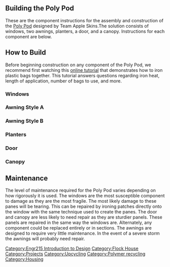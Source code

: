 {{Flock House Student Projects Header}}
== Building the Poly Pod ==
These are the component instructions for the assembly and construction of the [[Flock House Poly Pod|Poly Pod]] designed by Team Apple Skins.The solution consists of windows, two awnings, planters, a door, and a canopy. Instructions for each component are below.

==How to Build==
Before beginning construction on any component of the Poly Pod, we recommend first watching this [http://etsylabs.blogspot.com/2007/05/long-overdue-fusing-plastic-bag.html online tutorial] that demonstrates how to iron plastic bags together. This tutorial answers questions regarding iron heat, length of application, number of bags to use, and more.

===Windows===
{{How to
|title=Bubble Wrap Windows
|size= 180
|Image:Window Step 1.jpg|Produce Bags! (Photo by Erilynn Helliwell)
|1|To make one window panel, assemble nine clear plastic bags and two rectangular pieces of bubble wrap. The bubble wrap should be approximately the same size as the clear bags you are using. We found that produce bags from the grocery store work well.
|Image:Window Step 4.jpg |Bubble Wrap! (Photo by Erilynn Helliwell)
|2|Iron a single plastic bag onto each side of both pieces of bubble wrap. When ironing, do not hold the iron in one place for more than two seconds at a time, as that will cause the bubble wrap to pop. To iron the two pieces of encased bubble wrap together, use the iron to crimp three edges of the two panels together. This will help keep the two pieces of bubble wrap together while you are ironing them together.  Leaving one side open allows for air to escape from that fourth side.  
|Image:Window Step 3.jpg |Take advantage of the heat needed to iron the bubble wrap together to attach more plastic bags to the bubble wrap. (Photo by Erilynn Helliwell)
|3|Iron another clear bag on each side of the panel.
|File:Poly Pod - Window Panel step 4.jpg |Crimp edges for a nice look. (Photo by Erilynn Helliwell)
|4|When both pieces of bubble wrap are securely attached to each other, crimp shut the fourth side. This makes the resulting panel stronger. 
|Image:Window Step 5.jpg |Window, produce bag, bubble wrap. (Photo by Erilynn Helliwell)
|5 |Iron two to four more clear bags to either side of your window panel depending on how rigid you want it.
|footer= Iron window panels together by overlapping the crimped edges with the main panels to create larger windows.
}}

===Awning Style A===
{{How to
|title= Custom Retractable Awning
|size= 180
|Image:Awning 1Step 1.jpg |Carefully cut the fabric from the frame. (Photo by Cristina Olivares)
|1 |Detach the umbrella fabric from an umbrella frame. Fold the umbrella fabric in half around an arched piece of polypropylene pipe and sew in place. Attach the polypropylene pipe and attached fabric to the top of a window opening with screws and weather-stripping. The wooden frame represents the top of the window opening. 
|Image:Awning 1Step 2.jpg |Cut this arch to fit how far out your awning will reach. (Photo by Erilynn Helliwell)
|2 |Attach a second arched piece of polypropylene pipe to the window opening.  Use pins to attach the pipe in order to let the arched piece articulate up and down in the window frame.
|Image:Awning 1.jpg |This will keep the arch from sagging. (Photo by Kellie Brown)
|3 |Attach a vertical rib made from polypropylene pipe to keep the awning from sagging. Make this piece removable so that the awning can still articulate.
|Image:Awning 1Step 4.jpg |We used elastic. (Photo by Camille Penny)
|4 |Secure the umbrella fabric to the arched piece from Step 2. The vertical piece from Step 3 should hold the umbrella in a dome-like shape.
|footer= This is a difficult approach to awning making.
}}

===Awning Style B===
{{How to
|title= Half - Umbrella Awning
|size= 180
|Image:Awning 2 Step 1.jpg |Leave enough fabric to wrap under the ribs when cutting the umbrella. (Photo by Erilynn Helliwell)
|1 |Cut an umbrella in half leaving the umbrella fabric attached to the frame. The handle should still be attached to one of the halves. Leave enough fabric to wrap under the ribs when cutting the umbrella.
|Image:Awning 2.2.png  |A thin piece of wood is a good backing for the rain fly. (Photo by Erilynn Helliwell)
|2 |Remove the hardware from the umbrella half that does not have the handle attached. Use the umbrella half with the hardware removed as a rain-fly and attach this to the window opening. Sandwich the umbrella fabric for the rain-fly between an arched piece of wood and some weather-stripping.  Attach this with screws to the window opening with the weather stripping facing the structure. A second arched piece of wood is representing the top of the window opening in this picture.
|Image:Awning 2 Step 3.jpg |These should fit well as they are from the same umbrella. (Photo by Erilynn Helliwell)
|3 |Secure the other half of the umbrella to the window frame under the rain-fly with small hooks. The hook attachment allows for the awning to be removed so that more air or sunlight can be allowed through the window when desired.
|Image:Window With Awning.jpg  |Hooks are a simple and effective way to secure the umbrella to the wall. (Photo by Camille Penny)
|4 |Finished awning secured to window opening
|footer= This style of awning may be removed completely and stored as a regular umbrella.
}}

===Planters===
{{How to
|title= Planters    
|size= 180
|File:Poly Pod - Planter step 1.JPG |Thin string is used as strengthening fiber. (Photo by Erilynn Helliwell)
|1 |Gather nine plastic bags of any color along with pieces of string that are approximately the same length of the bags. 
|Image:Planter bag.jpg |The strings are placed approximately and inch apart. (Photo by Erilynn Helliwell) 
|2 |Start with three bags. Lay one bag flat and place pieces of string vertically on the bag an inch to an inch and a half apart. Then place another flattened bag on top of the string and add another layer of string on top of that bag as before. Lastly, place the third plastic bag on top and iron them all together making a rigid panel. 
|File:Poly Pod - planters step 3.JPG |Iron together the bags and string. (Photo by Erilynn Helliwell) 
|3 |Create two more panels using the descriptions from the previous steps. Iron all three panels together, one on top of the other, to create one rigid panel. 
|Image:Planter cone.jpg |A rolled cone. (Photo by Kellie Brown) 
|4 |Roll the panel from step 3 into a cone shape and iron the overlapping edges together creating a cone shaped planter. 
|File:Poly Pod - Planters step 5.jpg |Making a braided planter holder. (Photo by Kellie Brown)
|5 |To make the planter holders begin by taking three strips of cut plastic bag and braid the strips as tightly as you can. After braiding the desired length crimp the end with an iron to stop the braid from unraveling. 
|Image:Planter.jpg |A finished planter with plants. (Photo by Camille Penny)
|6 |Secure the planter holders to the frame or window panels and place the planters in the holders. The planter holders here are secured to the window panels.   
|footer= You may want to weight the bottom of the planters with rock so they do not become top-heavy.
}}

===Door===
{{How to
|title= Hinged Door
|size= 180
|File:Poly Pod - Door step 1.JPG  |Items assembled to make a door panel. (Photo by Erilynn Helliwell)
|1 |Gather nine plastic bags. These nine bags will create a single door panel. 
|File:Door Step 1.jpg |A single panel. (Photo by Erilynn Helliwell)
|2 |Lay three plastic bags on top of each other. Iron these three bags together to form one panel. Do this two more times to make three identical panels.
|File:Door Step 2.jpg |Several door panels together. (Photo by Cristina Olivares)
|3 |Iron the three panels from Step 2 together to create a rigid door panel that is a total of nine bags thick. 
|File:Poly Pod - door step 4.JPG |This door is flexible yet sturdy. (Photo by Camille Penny)
|4 |Repeat steps 1-3 until you have enough panels to fully cover the door frame. 
|File:Poly Pod - door step 5.JPG |A door panel slat. (Photo by Erilynn Helliwell)
|5 |To strengthen the door, create a thick plastic strip that is about two inches wide. To do this, simply take one plastic bag and fold it in half until it is about two inches wide and iron. Leaving the handles of the bag un-ironed. Do this to a second bag and place the bottom end of the second bag in between the un-ironed handles of the first bag. Iron the handles of the first bag to create a longer strip. Repeat this until this two inch strip is the same length as the height of the door.  
|File:Poly Pod - Door step 6.JPG |Attaching door panels to the plastic strip. (Photo by Cristina Olivares)
|6 |Place two panels over the two inch strip side by side at the bottom of the strip, with each panel covering half the thickness of the strip. The panels should not overlap each other. Rivet the plastic panels to the plastic strip. Place two more panels side by side slightly overlapping the top of the first row to create a shingle effect so that water will run down the door. Do this for the length of the strip.
|File:Door Step 3.jpg |A completed door. (Photo by Camille Penny)
|7 |When the full area of the door is completed, attach the completed door to the frame with hinges. Cut the edges of the door to fit to the frame. 
|footer= Strong scissors are suitable for shaping the door.
}}

===Canopy===
{{How to
|title= Door Canopy
|size= 180
|File:Poly Pod - canopy step 1 copy.jpg |Target bags are quite easy to work with. (Photo by Erilynn Helliwell)
|1 |It is recommended to use thicker plastic bags for the canopy to add to the rigidity of the panels. Gather nine plastic bags in order to create a single panel. 
|File:Poly Pod - canopy step 2 copy - Copy.jpg |Ironing bags together. (Photo by Erilynn Helliwell)
|2 |Place three bags on top of each other and iron them together between parchment paper. Repeat this process two more times to create three panels. Each panel should be three bags thick. 
|File:Canopy Step 1.jpg |. Canopy panels laid out in place. (Photo by Erilynn Helliwell)
|3 |Iron the three panels together to create a rigid panel, totaling nine bags thick. Repeat Steps 1&2 until there are enough panels to cover the top portion of the door. 
|File:Canopy Step 2.jpg |. Canopy cut to shape. (Photo by Camille Penny)
|4 |Lay the panels over the top of the door frame. Arrange the panels to overlap creating a shingled effect to allow water to run off. Rivet the panels to the frame, and to each other for reinforcement. 
|File:Canopy Step 3.jpg |. Completed canopy with door. (Photo by Camille Penny)
|5 |Cut the canopy to the shape and dimensions required. 
|footer= Make sure your canopy does not interfere with the ability of the door to open and close.
}}

==Maintenance==
The level of maintenance required for the Poly Pod varies depending on how rigorously it is used. The windows are the most susceptible component to damage as they are the most fragile. The most likely damage to these panes will be tearing. This can be repaired by ironing patches directly onto the window with the same technique used to create the panes. The door and canopy are less likely to need repair as they are sturdier panels. These panels are repaired in the same way the windows are. Alternately, any component could be replaced entirely or in sections. The awnings are designed to require very little maintenance. In the event of a severe storm the awnings will probably need repair.

[[Category:Engr215 Introduction to Design]]
[[Category:Flock House]]
[[Category:Projects]]
[[Category:Upcycling]]
[[Category:Polymer recycling]]
[[Category:Housing]]